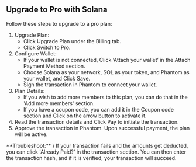 
## Upgrade to Pro with Solana
Follow these steps to upgrade to a pro plan:

1. Upgrade Plan:
   - Click Upgrade Plan under the Billing tab.
   - Click Switch to Pro.
2. Configure Wallet:
   - If your wallet is not connected, Click ‘Attach your wallet’ in the Attach Payment Method section.
   - Choose Solana as your network, SOL as your token, and Phantom as your wallet, and Click Save.
   - Sign the transaction in Phantom to connect your wallet.
3. Plan Details:
   - If you wish to add more members to this plan, you can do that in the 'Add more members' section.
   - If you have a coupon code, you can add it in the Coupon code section and Click on the arrow button to activate it.
4. Read the transaction details and Click Pay to initiate the transaction. 
5. Approve the transaction in Phantom. Upon successful payment, the plan will be active.

<Callout>
  **Troubleshoot:** \
  If your transaction fails and the amounts get deducted, you can click 'Already Paid?' 
  in the transaction section. You can then enter the transaction hash, and if it is verified, 
  your transaction will succeed.
</Callout>